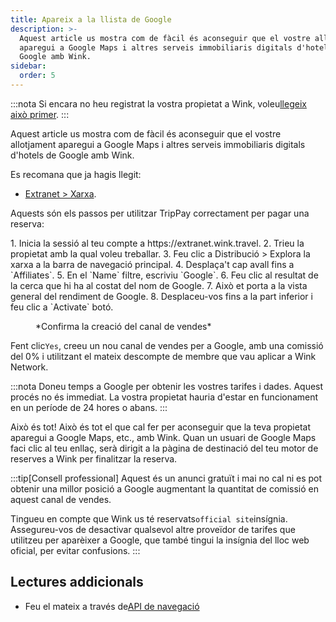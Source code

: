 ```yaml
---
title: Apareix a la llista de Google
description: >-
  Aquest article us mostra com de fàcil és aconseguir que el vostre allotjament
  aparegui a Google Maps i altres serveis immobiliaris digitals d'hotels de
  Google amb Wink.
sidebar:
  order: 5
---
```


:::nota
Si encara no heu registrat la vostra propietat a Wink, voleu[llegeix això primer](/extranet/what-is-extranet).
:::

Aquest article us mostra com de fàcil és aconseguir que el vostre allotjament aparegui a Google Maps i altres serveis immobiliaris digitals d'hotels de Google amb Wink.

Es recomana que ja hagis llegit:

* [Extranet > Xarxa](/extranet/network/).

Aquests són els passos per utilitzar TripPay correctament per pagar una reserva:

<Steps>
  1. Inicia la sessió al teu compte a https://extranet.wink.travel.
  2. Trieu la propietat amb la qual voleu treballar.
  3. Feu clic a Distribució > Explora la xarxa a la barra de navegació principal.
  4. Desplaça't cap avall fins a `Affiliates`.
  5. En el `Name` filtre, escriviu `Google`.
  6. Feu clic al resultat de la cerca que hi ha al costat del nom de Google.
  7. Això et porta a la vista general del rendiment de Google.
  8. Desplaceu-vos fins a la part inferior i feu clic a `Activate` botó.
</Steps>


<figure>
  <CloudinaryImage width="700" height="404" resize="scale" quality="best" alt="Crear canal de vendes" src="academy/create-sales-channel" errorImage="noimage_opaque_nyrtl0.png" />

  <figcaption>*Confirma la creació del canal de vendes*</figcaption>
</figure>


Fent clic`Yes`, creeu un nou canal de vendes per a Google, amb una comissió del 0% i utilitzant el mateix descompte de membre que vau aplicar a Wink Network.

:::nota
Doneu temps a Google per obtenir les vostres tarifes i dades. Aquest procés no és immediat. La vostra propietat hauria d'estar en funcionament en un període de 24 hores o abans.
:::

Això és tot! Això és tot el que cal fer per aconseguir que la teva propietat aparegui a Google Maps, etc., amb Wink. Quan un usuari de Google Maps faci clic al teu enllaç, serà dirigit a la pàgina de destinació del teu motor de reserves a Wink per finalitzar la reserva.

:::tip\[Consell professional]
Aquest és un anunci gratuït i mai no cal ni es pot obtenir una millor posició a Google augmentant la quantitat de comissió en aquest canal de vendes.

Tingueu en compte que Wink us té reservats`official site`insígnia. Assegureu-vos de desactivar qualsevol altre proveïdor de tarifes que utilitzeu per aparèixer a Google, que també tingui la insígnia del lloc web oficial, per evitar confusions.
:::

## Lectures addicionals

* Feu el mateix a través de[API de navegació](/developers/apis/#distribution-api)

